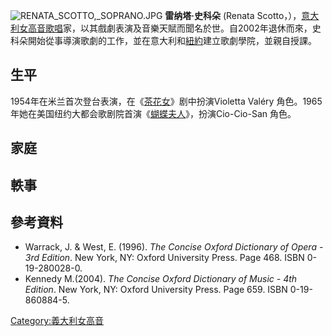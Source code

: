 [[File:RENATA_SCOTTO,_SOPRANO.JPG|thumb]]
'''雷纳塔·史科朵''' (Renata Scotto，{{bd|1934年|2月24日|catIdx=S}}），[[意大利|意大利]][[女高音|女高音]][[歌唱|歌唱]]家，以其戲劇表演及音樂天賦而聞名於世。自2002年退休而來，史科朵開始從事導演歌劇的工作，並在意大利和[[紐約|紐約]]建立歌劇學院，並親自授課。

== 生平 ==
1954年在米兰首次登台表演，在《[[茶花女_(歌剧)|茶花女]]》剧中扮演Violetta Valéry 角色。1965年她在美国纽约大都会歌剧院首演《[[蝴蝶夫人|蝴蝶夫人]]》，扮演Cio-Cio-San 角色。

== 家庭 ==

== 軼事 ==
==參考資料==
<div class="references-small">

* Warrack, J. & West, E. (1996). ''The Concise Oxford Dictionary of Opera - 3rd Edition''. New York, NY: Oxford University Press. Page 468. ISBN 0-19-280028-0.  
* Kennedy M.(2004). ''The Concise Oxford Dictionary of Music - 4th Edition''. New York, NY: Oxford University Press. Page 659. ISBN 0-19-860884-5.  

</div>

{{Authority control}}
{{singer-stub}}
{{opera-stub}}
{{DEFAULTSORT:Scotto, Renata}}
[[Category:義大利女高音|Category:義大利女高音]]